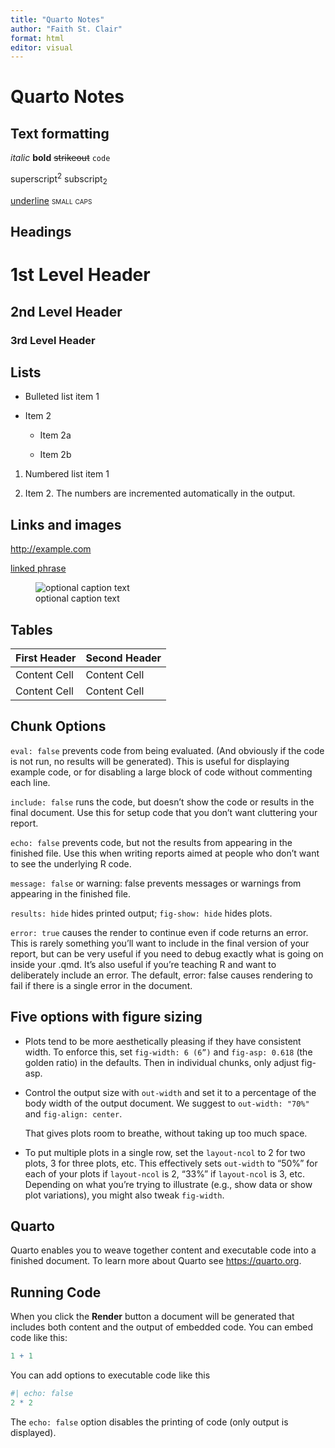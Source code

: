 ```yaml
---
title: "Quarto Notes"
author: "Faith St. Clair"
format: html
editor: visual
---
```


# **Quarto Notes**

## **Text formatting**

*italic* **bold** ~~strikeout~~ `code`

superscript^2^ subscript~2~

[underline]{.underline} [small caps]{.smallcaps}

## Headings

# 1st Level Header

## 2nd Level Header

### 3rd Level Header

## Lists

-   Bulleted list item 1

-   Item 2

    -   Item 2a

    -   Item 2b

1.  Numbered list item 1

2.  Item 2.
    The numbers are incremented automatically in the output.

## Links and images

<http://example.com>

[linked phrase](http://example.com)

![optional caption text](quarto.png){fig-alt="Quarto logo and the word quarto spelled in small case letters"}

## Tables

| First Header | Second Header |
|--------------|---------------|
| Content Cell | Content Cell  |
| Content Cell | Content Cell  |



## **Chunk Options**

`eval: false` prevents code from being evaluated. (And obviously if the code is not run, no results will be generated). This is useful for displaying example code, or for disabling a large block of code without commenting each line.

`include: false` runs the code, but doesn’t show the code or results in the final document. Use this for setup code that you don’t want cluttering your report.

`echo: false` prevents code, but not the results from appearing in the finished file. Use this when writing reports aimed at people who don’t want to see the underlying R code.

`message: false` or warning: false prevents messages or warnings from appearing in the finished file.

`results: hide` hides printed output; `fig-show: hide` hides plots.

`error: true` causes the render to continue even if code returns an error. This is rarely something you’ll want to include in the final version of your report, but can be very useful if you need to debug exactly what is going on inside your .qmd. It’s also useful if you’re teaching R and want to deliberately include an error. The default, error: false causes rendering to fail if there is a single error in the document.



## **Five options with figure sizing**

- Plots tend to be more aesthetically pleasing if they have consistent width. To enforce this, set `fig-width: 6 (6”)` and `fig-asp: 0.618` (the golden ratio) in the defaults. Then in individual chunks, only adjust fig-asp.

- Control the output size with `out-width` and set it to a percentage of the body width of the output document. We suggest to `out-width: "70%"` and `fig-align: center`.

   That gives plots room to breathe, without taking up too much space.

- To put multiple plots in a single row, set the `layout-ncol` to 2 for two plots, 3 for three plots, etc. This effectively sets `out-width` to “50%” for each of your plots if `layout-ncol` is 2, “33%” if `layout-ncol` is 3, etc. Depending on what you’re trying to illustrate (e.g., show data or show plot variations), you might also tweak `fig-width`.




## Quarto

Quarto enables you to weave together content and executable code into a finished document. To learn more about Quarto see <https://quarto.org>.

## Running Code

When you click the **Render** button a document will be generated that includes both content and the output of embedded code. You can embed code like this:

```r
1 + 1
```

You can add options to executable code like this

```r
#| echo: false
2 * 2
```

The `echo: false` option disables the printing of code (only output is displayed).
